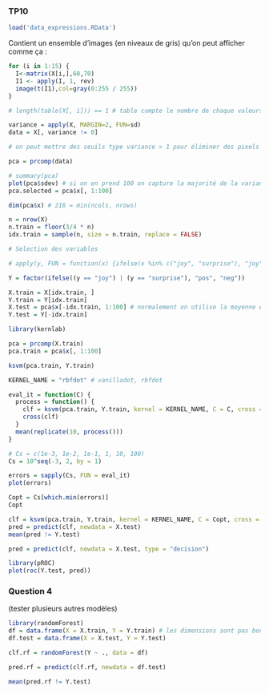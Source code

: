 ### TP10

```r
load('data_expressions.RData')
```

Contient un ensemble d'images (en niveaux de gris) qu'on peut afficher comme ça :

```r
for (i in 1:15) {
  I<-matrix(X[i,],60,70)
  I1 <- apply(I, 1, rev)
  image(t(I1),col=gray(0:255 / 255))
}
```

```r
# length(table(X[, i])) == 1 # table compte le nombre de chaque valeurs

variance = apply(X, MARGIN=2, FUN=sd)
data = X[, variance != 0]

# on peut mettre des seuils type variance > 1 pour éliminer des pixels qui varient peu
```

```r
pca = prcomp(data)
```

```r
# summary(pca)
plot(pca$sdev) # si on en prend 100 on capture la majorité de la variance
pca.selected = pca$x[, 1:100]

dim(pca$x) # 216 = min(ncols, nrows)
```

```r
n = nrow(X)
n.train = floor(3/4 * n)
idx.train = sample(n, size = n.train, replace = FALSE)

# Selection des variables

# apply(y, FUN = function(x) {ifelse(x %in% c("joy", "surprise"), "joy", "disgust")})

Y = factor(ifelse((y == "joy") | (y == "surprise"), "pos", "neg"))

X.train = X[idx.train, ]
Y.train = Y[idx.train]
X.test = pca$x[-idx.train, 1:100] # normalement on utilise la moyenne et la variance de la pca sur X.train
Y.test = Y[-idx.train]
```

```r
library(kernlab)

pca = prcomp(X.train)
pca.train = pca$x[, 1:100]

ksvm(pca.train, Y.train)
```

```r
KERNEL_NAME = "rbfdot" # vanilladot, rbfdot

eval_it = function(C) {
  process = function() {
    clf = ksvm(pca.train, Y.train, kernel = KERNEL_NAME, C = C, cross = 4)
    cross(clf)
  }
  mean(replicate(10, process()))
}

# Cs = c(1e-3, 1e-2, 1e-1, 1, 10, 100)
Cs = 10^seq(-3, 2, by = 1)

errors = sapply(Cs, FUN = eval_it)
plot(errors)
```

```r
Copt = Cs[which.min(errors)]
Copt
```

```r
clf = ksvm(pca.train, Y.train, kernel = KERNEL_NAME, C = Copt, cross = 4)
pred = predict(clf, newdata = X.test)
mean(pred != Y.test)
```

```r
pred = predict(clf, newdata = X.test, type = "decision")

library(pROC)
plot(roc(Y.test, pred))
```

### Question 4

(tester plusieurs autres modèles)

```r
library(randomForest)
df = data.frame(X = X.train, Y = Y.train) # les dimensions sont pas bonnes !
df.test = data.frame(X = X.test, Y = Y.test)

clf.rf = randomForest(Y ~ ., data = df)

pred.rf = predict(clf.rf, newdata = df.test)

mean(pred.rf != Y.test)
```
